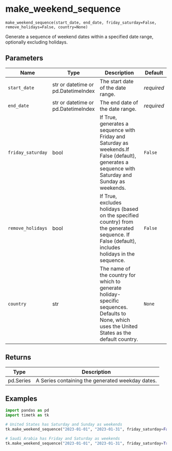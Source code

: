 # make_weekend_sequence { #timetk.make_weekend_sequence }

`make_weekend_sequence(start_date, end_date, friday_saturday=False, remove_holidays=False, country=None)`

Generate a sequence of weekend dates within a specified date range, optionally excluding holidays.

## Parameters

| Name              | Type                                | Description                                                                                                                                       | Default    |
|-------------------|-------------------------------------|---------------------------------------------------------------------------------------------------------------------------------------------------|------------|
| `start_date`      | str or datetime or pd.DatetimeIndex | The start date of the date range.                                                                                                                 | _required_ |
| `end_date`        | str or datetime or pd.DatetimeIndex | The end date of the date range.                                                                                                                   | _required_ |
| `friday_saturday` | bool                                | If True, generates a sequence with Friday and Saturday as weekends.If False (default), generates a sequence with Saturday and Sunday as weekends. | `False`    |
| `remove_holidays` | bool                                | If True, excludes holidays (based on the specified country) from the generated sequence. If False (default), includes holidays in the sequence.   | `False`    |
| `country`         | str                                 | The name of the country for which to generate holiday-specific sequences. Defaults to None, which uses the United States as the default country.  | `None`     |

## Returns

| Type      | Description                                      |
|-----------|--------------------------------------------------|
| pd.Series | A Series containing the generated weekday dates. |

## Examples

```python
import pandas as pd
import timetk as tk

# United States has Saturday and Sunday as weekends
tk.make_weekend_sequence("2023-01-01", "2023-01-31", friday_saturday=False, remove_holidays=True, country='UnitedStates')
```

```python
# Saudi Arabia has Friday and Saturday as weekends
tk.make_weekend_sequence("2023-01-01", "2023-01-31", friday_saturday=True, remove_holidays=True, country='SaudiArabia')
```